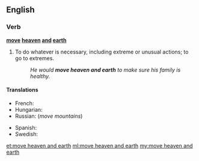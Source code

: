 ==English==

===Verb===
'''[[move]] [[heaven]] [[and]] [[earth]]'''

# {{context|idiomatic}} To do whatever is necessary, including extreme or unusual actions; to go to extremes.
#: ''He would '''move heaven and earth''' to make sure his family is healthy.''

====Translations====
{{trans-top|to go to extreme lengths}}
* French: {{t+|fr|remuer ciel et terre}}
* Hungarian: {{t-|hu|eget-földet megmozgat}}
* Russian: {{t-|ru|свернуть горы|tr=svernútʹ góry}} (''move mountains'') {{pf.}}
{{trans-mid}}
* Spanish: {{t-|es|mover cielo y tierra}}
* Swedish: {{t-|sv|röra upp himmel och jord}}
{{trans-bottom}}

[[et:move heaven and earth]]
[[ml:move heaven and earth]]
[[my:move heaven and earth]]